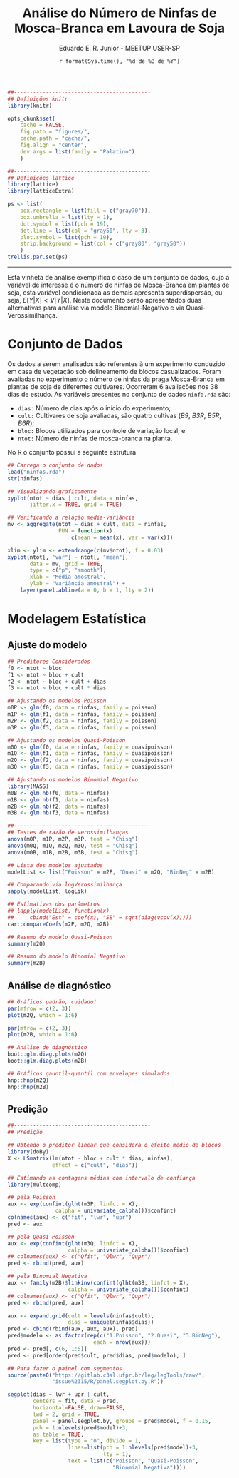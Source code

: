 % Análise do Número de Ninfas de Mosca-Branca em Lavoura de Soja
% Eduardo E. R. Junior - MEETUP USER-SP
% `r format(Sys.time(), "%d de %B de %Y")`

```r

##-------------------------------------------
## Definições knitr
library(knitr)

opts_chunk$set(
    cache = FALSE,
    fig.path = "figures/",
    cache.path = "cache/",
    fig.align = "center",
    dev.args = list(family = "Palatino")
    )

##-------------------------------------------
## Definições lattice
library(lattice)
library(latticeExtra)

ps <- list(
    box.rectangle = list(fill = c("gray70")),
    box.umbrella = list(lty = 1),
    dot.symbol = list(pch = 19),
    dot.line = list(col = "gray50", lty = 3),
    plot.symbol = list(pch = 19),
    strip.background = list(col = c("gray80", "gray50"))
    )
trellis.par.set(ps)

```

***

Esta vinheta de análise exemplifica o caso de um conjunto de dados, cujo
a variável de interesse é o número de ninfas de Mosca-Branca em plantas
de soja, esta variável condicionada as demais apresenta superdispersão,
ou seja, $E[Y|X] < V[Y|X]$. Neste documento serão apresentados duas
alternativas para análise via modelo Binomial-Negativo e via
Quasi-Verossimilhança.

# Conjunto de Dados #

Os dados a serem analisados são referentes à um experimento conduzido em
casa de vegetação sob delineamento de blocos casualizados. Foram
avaliadas no experimento o número de ninfas da praga Mosca-Branca em
plantas de soja de diferentes cultivares. Ocorreram 6 avaliações nos 38
dias de estudo. As variáveis presentes no conjunto de dados `ninfa.rda`
são:

* `dias:` Número de dias após o início do experimento;
* `cult:` Cultivares de soja avaliadas, são quatro cultivas (_B9_,
  _B3R_, _B5R_, _B6R_);
* `bloc:` Blocos utilizados para controle de variação local; e
* `ntot:` Número de ninfas de mosca-branca na planta.

No R o conjunto possui a seguinte estrutura

```r

## Carrega o conjunto de dados
load("ninfas.rda")
str(ninfas)

```

```r

## Visualizando graficamente
xyplot(ntot ~ dias | cult, data = ninfas,
       jitter.x = TRUE, grid = TRUE)

## Verificando a relação média-variância
mv <- aggregate(ntot ~ dias + cult, data = ninfas,
                FUN = function(x)
                    c(mean = mean(x), var = var(x)))

xlim <- ylim <- extendrange(c(mv$ntot), f = 0.03)
xyplot(ntot[, "var"] ~ ntot[, "mean"],
       data = mv, grid = TRUE,
       type = c("p", "smooth"),
       xlab = "Média amostral",
       ylab = "Variância amostral") +
    layer(panel.abline(a = 0, b = 1, lty = 2))


```

# Modelagem Estatística #

## Ajuste do modelo ##

```r

## Preditores Considerados
f0 <- ntot ~ bloc
f1 <- ntot ~ bloc + cult
f2 <- ntot ~ bloc + cult + dias
f3 <- ntot ~ bloc + cult * dias

## Ajustando os modelos Poisson
m0P <- glm(f0, data = ninfas, family = poisson)
m1P <- glm(f1, data = ninfas, family = poisson)
m2P <- glm(f2, data = ninfas, family = poisson)
m3P <- glm(f3, data = ninfas, family = poisson)

## Ajustando os modelos Quasi-Poisson
m0Q <- glm(f0, data = ninfas, family = quasipoisson)
m1Q <- glm(f1, data = ninfas, family = quasipoisson)
m2Q <- glm(f2, data = ninfas, family = quasipoisson)
m3Q <- glm(f3, data = ninfas, family = quasipoisson)

## Ajustando os modelos Binomial Negativo
library(MASS)
m0B <- glm.nb(f0, data = ninfas)
m1B <- glm.nb(f1, data = ninfas)
m2B <- glm.nb(f2, data = ninfas)
m3B <- glm.nb(f3, data = ninfas)

```

```r

##-------------------------------------------
## Testes de razão de verossimilhanças
anova(m0P, m1P, m2P, m3P, test = "Chisq")
anova(m0Q, m1Q, m2Q, m3Q, test = "Chisq")
anova(m0B, m1B, m2B, m3B, test = "Chisq")

```

```r

## Lista dos modelos ajustados
modelList <- list("Poisson" = m2P, "Quasi" = m2Q, "BinNeg" = m2B)

## Comparando via logVerossimilhança
sapply(modelList, logLik)

## Estimativas dos parâmetros
## lapply(modelList, function(x)
##     cbind("Est" = coef(x), "SE" = sqrt(diag(vcov(x)))))
car::compareCoefs(m2P, m2Q, m2B)

```

```r

## Resumo do modelo Quasi-Poisson
summary(m2Q)

## Resumo do modelo Binomial Negativo
summary(m2B)

```

## Análise de diagnóstico ##

```r

## Gráficos padrão, cuidado!
par(mfrow = c(2, 3))
plot(m2Q, which = 1:6)

par(mfrow = c(2, 3))
plot(m2B, which = 1:6)

## Análise de diagnóstico
boot::glm.diag.plots(m2Q)
boot::glm.diag.plots(m2B)

## Gráficos qauntil-quantil com envelopes simulados
hnp::hnp(m2Q)
hnp::hnp(m2B)

```

## Predição ##

```r

##-------------------------------------------
## Predição

## Obtendo o preditor linear que considera o efeito médio de blocos
library(doBy)
X <- LSmatrix(lm(ntot ~ bloc + cult * dias, ninfas),
              effect = c("cult", "dias"))

## Estimando as contagens médias com intervalo de confiança
library(multcomp)

## pela Poisson
aux <- exp(confint(glht(m3P, linfct = X),
               calpha = univariate_calpha())$confint)
colnames(aux) <- c("fit", "lwr", "upr")
pred <- aux

## pela Quasi-Poisson
aux <- exp(confint(glht(m3Q, linfct = X),
                   calpha = univariate_calpha())$confint)
## colnames(aux) <- c("Qfit", "Qlwr", "Qupr")
pred <- rbind(pred, aux)

## pela Binomial Negativa
aux <- family(m2B)$linkinv(confint(glht(m3B, linfct = X),
                   calpha = univariate_calpha())$confint)
## colnames(aux) <- c("Qfit", "Qlwr", "Qupr")
pred <- rbind(pred, aux)

aux <- expand.grid(cult = levels(ninfas$cult),
                   dias = unique(ninfas$dias))
pred <- cbind(rbind(aux, aux, aux), pred)
pred$modelo <- as.factor(rep(c("1.Poisson", "2.Quasi", "3.BinNeg"),
                           each = nrow(aux)))
pred <- pred[, c(6, 1:5)]
pred <- pred[order(pred$cult, pred$dias, pred$modelo), ]

## Para fazer o painel com segmentos
source(paste0("https://gitlab.c3sl.ufpr.br/leg/legTools/raw/",
              "issue%2315/R/panel.segplot.by.R"))

segplot(dias ~ lwr + upr | cult,
        centers = fit, data = pred,
        horizontal=FALSE, draw=FALSE,
        lwd = 2, grid = TRUE,
        panel = panel.segplot.by, groups = pred$model, f = 0.15,
        pch = 1:nlevels(pred$model)+3,
        as.table = TRUE,
        key = list(type = "o", divide = 1,
                   lines=list(pch = 1:nlevels(pred$model)+3,
                              lty = 1),
                   text = list(c("Poisson", "Quasi-Poisson",
                                 "Binomial Negativa"))))

```
